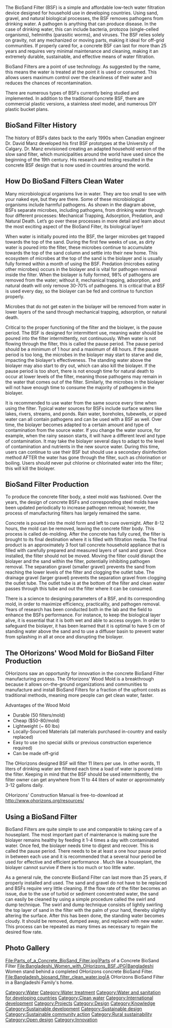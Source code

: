 The BioSand Filter (BSF) is a simple and affordable low-tech water filtration device designed for household use in developing countries. Using sand, gravel, and natural biological processes, the BSF removes pathogens from drinking water. A pathogen is anything that can produce disease. In the case of drinking water, this can include bacteria, protozoa (single-celled organisms), helminths (parasitic worms), and viruses. The BSF relies solely on gravity, not any mechanized or moving parts, making it ideal for off-grid communities. If properly cared for, a concrete BSF can last for more than 25 years and requires very minimal maintenance and cleaning, making it an extremely durable, sustainable, and effective means of water filtration.

BioSand Filters are a point of use technology. As suggested by the name, this means the water is treated at the point it is used or consumed. This allows users maximum control over the cleanliness of their water and reduces the chances of recontamination.

There are numerous types of BSFs currently being studied and implemented. In addition to the traditional concrete BSF, there are commercial plastic versions, a stainless steel model, and numerous DIY plastic bucket plans. 

== BioSand Filter History ==

The history of BSFs dates back to the early 1990s when Canadian engineer Dr. David Manz developed his first BSF prototypes at the University of Calgary. Dr. Manz envisioned creating an adapted household version of the slow sand filter, which municipalities around the world have used since the beginning of the 19th century. His research and testing resulted in the concrete BSF design that is now used in countries around the world.

== How Do BioSand Filters Clean Water ==

Many microbiological organisms live in water. They are too small to see with your naked eye, but they are there. Some of these microbiological organisms include harmful pathogens. As shown in the diagram above, BSFs separate microbes, including pathogens, from drinking water through four different processes: Mechanical Trapping, Adsorption, Predation, and Natural Death. Let’s go over these processes in more detail and learn about the most exciting aspect of the BioSand Filter, its biological layer!

When water is initially poured into the BSF, the larger microbes get trapped towards the top of the sand. During the first few weeks of use, as dirty water is poured into the filter, these microbes continue to accumulate towards the top of the sand column and settle into their new home. This ecosystem of microbes at the top of the sand is the biolayer and is usually fully formed within a month of using the BSF. Predation (microbes eating other microbes) occurs in the biolayer and is vital for pathogen removal inside the filter. When the biolayer is fully formed, 98% of pathogens are removed from the water; without it, mechanical trapping, adsorption, and natural death will only remove 30-70% of pathogens. It is critical that a BSF is used every day, so the biolayer can be fed and continue to function properly.

Microbes that do not get eaten in the biolayer will be removed from water in lower layers of the sand through mechanical trapping, adsorption, or natural death.

Critical to the proper functioning of the filter and the biolayer, is the pause period. The BSF is designed for intermittent use, meaning water should be poured into the filter intermittently, not continuously. When water is not flowing through the filter, this is called the pause period. The pause period should be a minimum of 1 hour and a maximum of 48 hours. If the pause period is too long, the microbes in the biolayer may start to starve and die, impacting the biolayer’s effectiveness. The standing water above the biolayer may also start to dry out, which can also kill the biolayer. If the pause period is too short, there is not enough time for natural death to occur at lower levels of the filter, meaning those pathogens may remain in the water that comes out of the filter. Similarly, the microbes in the biolayer will not have enough time to consume the majority of pathogens in the biolayer.

It is recommended to use water from the same source every time when using the filter. Typical water sources for BSFs include surface waters like lakes, rivers, streams, and ponds. Rain water, boreholes, tubewells, or piped water can all contain pathogens and can be used with a BSF as well. Over time, the biolayer becomes adapted to a certain amount and type of contamination from the source water. If you change the water source, for example, when the rainy season starts, it will have a different level and type of contamination. It may take the biolayer several days to adapt to the level of contamination and nutrients in the new source water. During this time, users can continue to use their BSF but should use a secondary disinfection method AFTER the water has gone through the filter, such as chlorination or boiling. Users should never put chlorine or chlorinated water into the filter; this will kill the biolayer.


== BioSand Filter Production ==

To produce the concrete filter body, a steel mold was fashioned. Over the years, the design of concrete BSFs and corresponding steel molds have been updated periodically to increase pathogen removal; however, the process of manufacturing filters has largely remained the same. 

Concrete is poured into the mold form and left to cure overnight. After 8-12 hours, the mold can be removed, leaving the concrete filter body. This process is called de-molding. After the concrete has fully cured, the filter is brought to its final destination where it is filled with filtration media. The final product is an approximately 3 foot tall concrete household appliance that is filled with carefully prepared and measured layers of sand and gravel. Once installed, the filter should not be moved. Moving the filter could disrupt the biolayer and the sand within the filter, potentially inhibiting pathogen removal. The separation gravel (smaller gravel) prevents the sand from reaching the lower levels of the filter and clogging the outlet tube. The drainage gravel (larger gravel) prevents the separation gravel from clogging the outlet tube. The outlet tube is at the bottom of the filter and clean water passes through this tube and out the filter where it can be consumed.

There is a science to designing parameters of a BSF, and its corresponding mold, in order to maximize efficiency, practicality, and pathogen removal. Years of research has been conducted both in the lab and the field to enhance the BSFs performance. For instance, to keep the biological layer alive, it is essential that it is both wet and able to access oxygen. In order to safeguard the biolayer, it has been learned that it is optimal to have 5 cm of standing water above the sand and to use a diffuser basin to prevent water from splashing in all at once and disrupting the biolayer.

== The OHorizons' Wood Mold for BioSand Filter Production ==

OHorizons saw an opportunity for innovation in the concrete BioSand Filter manufacturing process. The OHorizons’ Wood Mold is a breakthrough because it allows on-the-ground organizations and communities to manufacture and install BioSand Filters for a fraction of the upfront costs as traditional methods, meaning more people can get clean water, faster.

Advantages of the Wood Mold

* Durable (50 filters/mold)
* Cheap ($50-80/mold)
* Lightweight (~ 60 lbs)
* Locally-Sourced Materials (all materials purchased in-country and easily replaced)
* Easy to use (no special skills or previous construction experience required)
* Can be made off-grid

The OHorizons designed BSF will filter 11 liters per use. In other words, 11 liters of drinking water are filtered each time a load of water is poured into the filter. Keeping in mind that the BSF should be used intermittently, the filter owner can get anywhere from 11 to 44 liters of water or approximately 3-12 gallons daily.

OHorizons' Construction Manual is free-to-download at http://www.ohorizons.org/resources/ 

== Using a BioSand Filter ==

BioSand Filters are quite simple to use and comparable to taking care of a houseplant. The most important part of maintenance is making sure the biolayer remains healthy by feeding it 1-4 times a day with contaminated water. Once fed, the biolayer needs time to digest and recover. This is called the pause period. There needs to be at least a one hour pause period in between each use and it is recommended that a several hour period be used for effective and efficient performance . Much like a houseplant, the biolayer cannot survive if there is too much or too little water.

As a general rule, the concrete BioSand Filter can last more than 25 years, if properly installed and used. The sand and gravel do not have to be replaced and BSFs require very little cleaning. If the flow rate of the filter becomes an issue, due to the use of turbid or sediment concentrated water, the sand can easily be cleaned by using a simple procedure called the swirl and dump technique. The swirl and dump technique consists of lightly swirling the top layer of sand in the filter with the palm of your hand, thereby slightly altering the surface. After this has been done, the standing water becomes cloudy. It should be removed, dumped away, and replaced with new water. This process can be repeated as many times as necessary to regain the desired flow rate.

== Photo Gallery ==

<gallery caption="BioSand Filters">
File:Parts_of_a_Concrete_BioSand_Filter.jpg|Parts of a Concrete BioSand Filter
File:Bangladeshi_Women_with_OHorizons_BSF.JPG|Bangladeshi Women stand behind a completed OHorizons concrete BioSand Filter.
File:Bangladesh_biosand_filter_clean_water.jpg|A OHorizons BioSand Filter in a Bangladeshi Family's home. 
</gallery>

[[Category:Water]] [[Category:Water treatment]] [[Category:Water and sanitation for developing countries]] [[Category:Clean water]] [[Category:International development]] [[Category:Projects]] [[Category:Design]] [[Category:Knowledge]] [[Category:Sustainable development]] [[Category:Sustainable design]] [[Category:Sustainable community action]] [[Category:Rural sustainability]] [[Category:Open design‎]] [[Category:Innovation]]